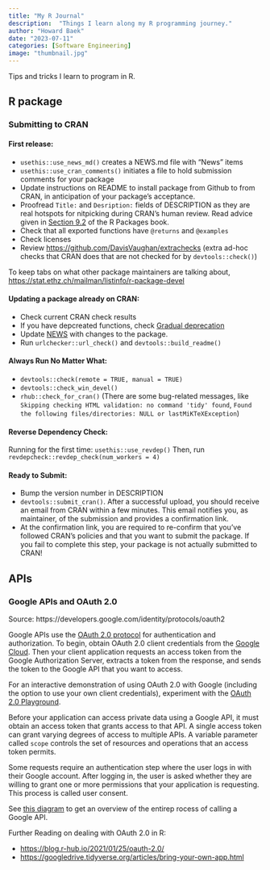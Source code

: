 ```yaml
---
title: "My R Journal"
description:  "Things I learn along my R programming journey."
author: "Howard Baek"
date: "2023-07-11"
categories: [Software Engineering]
image: "thumbnail.jpg"
---
```


Tips and tricks I learn to program in R.

## R package

### Submitting to CRAN

#### First release:

-   `usethis::use_news_md()` creates a NEWS.md file with "News" items
-   `usethis::use_cran_comments()` initiates a file to hold submission comments for your package
-   Update instructions on README to install package from Github to from CRAN, in anticipation of your package's acceptance.
-   Proofread `Title:` and `Desription:` fields of DESCRIPTION as they are real hotspots for nitpicking during CRAN's human review. Read advice given in [Section 9.2](https://r-pkgs.org/description.html#sec-description-title-and-description) of the R Packages book.
-   Check that all exported functions have `@returns` and `@examples`
-   Check licenses
-   Review <https://github.com/DavisVaughan/extrachecks> (extra ad-hoc checks that CRAN does that are not checked for by `devtools::check()`)

To keep tabs on what other package maintainers are talking about, <https://stat.ethz.ch/mailman/listinfo/r-package-devel>

#### Updating a package already on CRAN:

-   Check current CRAN check results
-   If you have depcreated functions, check [Gradual deprecation](https://lifecycle.r-lib.org/articles/communicate.html#gradual-deprecation)
-   Update [NEWS](https://style.tidyverse.org/news.html#news-release) with changes to the package.
-   Run `urlchecker::url_check()` and `devtools::build_readme()`

#### Always Run No Matter What:

-   `devtools::check(remote = TRUE, manual = TRUE)`
-   `devtools::check_win_devel()`
-   `rhub::check_for_cran()` (There are some bug-related messages, like `Skipping checking HTML validation: no command 'tidy' found`, `Found the following files/directories: NULL or lastMiKTeXException`)

#### Reverse Dependency Check:

Running for the first time: `usethis::use_revdep()` Then, run `revdepcheck::revdep_check(num_workers = 4)`

#### Ready to Submit:

-   Bump the version number in DESCRIPTION
-   `devtools::submit_cran()`. After a successful upload, you should receive an email from CRAN within a few minutes. This email notifies you, as maintainer, of the submission and provides a confirmation link.
-   At the confirmation link, you are required to re-confirm that you've followed CRAN's policies and that you want to submit the package. If you fail to complete this step, your package is not actually submitted to CRAN!


## APIs

### Google APIs and OAuth 2.0

Source: https://developers.google.com/identity/protocols/oauth2

Google APIs use the [OAuth 2.0 protocol](https://datatracker.ietf.org/doc/html/rfc6749) for authentication and authorization. To begin, obtain OAuth 2.0 client credentials from the [Google Cloud](https://console.cloud.google.com/). Then your client application requests an access token from the Google Authorization Server, extracts a token from the response, and sends the token to the Google API that you want to access. 

For an interactive demonstration of using OAuth 2.0 with Google (including the option to use your own client credentials), experiment with the [OAuth 2.0 Playground](https://developers.google.com/oauthplayground/).

Before your application can access private data using a Google API, it must obtain an access token that grants access to that API. A single access token can grant varying degrees of access to multiple APIs. A variable parameter called `scope` controls the set of resources and operations that an access token permits.

Some requests require an authentication step where the user logs in with their Google account. After logging in, the user is asked whether they are willing to grant one or more permissions that your application is requesting. This process is called user consent.

See [this diagram](https://developers.google.com/identity/protocols/oauth2#webserver) to get an overview of the entirep rocess of calling a Google API.

Further Reading on dealing with OAuth 2.0 in R:

- <https://blog.r-hub.io/2021/01/25/oauth-2.0/>
- <https://googledrive.tidyverse.org/articles/bring-your-own-app.html>